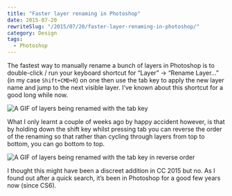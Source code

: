 ```yaml
---
title: "Faster layer renaming in Photoshop"
date: 2015-07-20
rewriteSlug: "/2015/07/20/faster-layer-renaming-in-photoshop/"
category: Design
tags:
  - Photoshop
---
```


The fastest way to manually rename a bunch of layers in Photoshop is to double-click / run your keyboard shortcut for “Layer” → “Rename Layer…” (in my case `Shift+CMD+R`) on one then use the tab key to apply the new layer name and jump to the next visible layer. I’ve known about this shortcut for a good long while now.

![A GIF of layers being renamed with the tab key](/gifs/faster-layer-renaming-in-photoshop/down.gif)

What I only learnt a couple of weeks ago by happy accident however, is that by holding down the shift key whilst pressing tab you can reverse the order of the renaming so that rather than cycling through layers from top to bottom, you can go bottom to top.

![A GIF of layers being renamed with the tab key in reverse order](/gifs/faster-layer-renaming-in-photoshop/up.gif)

I thought this might have been a discreet addition in CC 2015 but no. As I found out after a quick search, it’s been in Photoshop for a good few years now (since CS6).
  